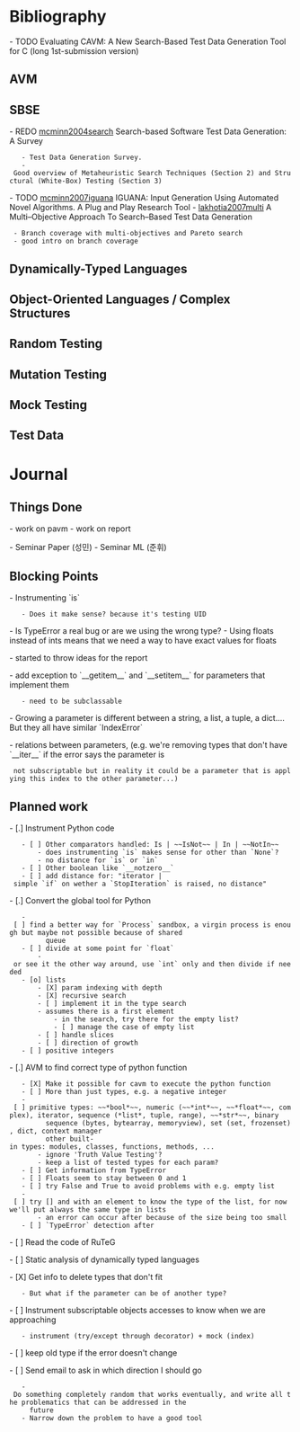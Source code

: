 = Bibliography =
- TODO Evaluating CAVM: A New Search-Based Test Data Generation Tool for C (long 1st-submission version)

== AVM ==

== SBSE ==
- REDO [[http://onlinelibrary.wiley.com/doi/10.1002/stvr.294/epdf|mcminn2004search]] Search-based Software Test Data Generation: A Survey
    - Test Data Generation Survey.
    - Good overview of Metaheuristic Search Techniques (Section 2) and Structural (White-Box) Testing (Section 3)
- TODO [[http://mcminn.io/publications/tr1.pdf|mcminn2007iguana]] IGUANA: Input Generation Using Automated Novel Algorithms. A Plug and Play Research Tool
- [[https://www.researchgate.net/profile/Mark_Harman/publication/220741818_A_multi-objective_approach_to_search-based_test_data_generation/links/0deec520e5746749ab000000.pdf|lakhotia2007multi]] A Multi–Objective Approach To Search–Based Test Data Generation
  - Branch coverage with multi-objectives and Pareto search
  - good intro on branch coverage

== Dynamically-Typed Languages ==

== Object-Oriented Languages / Complex Structures ==

== Random Testing ==

== Mutation Testing ==

== Mock Testing ==

== Test Data ==


= Journal =
== Things Done ==
- work on pavm
- work on report

- Seminar Paper (성민)
- Seminar ML (준휘)

== Blocking Points ==
- Instrumenting `is`
    - Does it make sense? because it's testing UID
- Is TypeError a real bug or are we using the wrong type?
- Using floats instead of ints means that we need a way to have exact values for floats

- started to throw ideas for the report

- add exception to `__getitem__` and `__setitem__` for parameters that implement them
    - need to be subclassable

- Growing a parameter is different between a string, a list, a tuple, a dict.... But they all have similar `IndexError`

- relations between parameters, (e.g. we're removing types that don't have `__iter__` if the error says the parameter is
  not subscriptable but in reality it could be a parameter that is applying this index to the other parameter...)


== Planned work ==
- [.] Instrument Python code
    - [ ] Other comparators handled: Is | ~~IsNot~~ | In | ~~NotIn~~
        - does instrumenting `is` makes sense for other than `None`?
        - no distance for `is` or `in`
    - [ ] Other boolean like `__notzero__`
    - [ ] add distance for: "iterator | simple `if` on wether a `StopIteration` is raised, no distance"

- [.] Convert the global tool for Python
    - [ ] find a better way for `Process` sandbox, a virgin process is enough but maybe not possible because of shared
          queue
    - [ ] divide at some point for `float`
        - or see it the other way around, use `int` only and then divide if needed
    - [o] lists
        - [X] param indexing with depth
        - [X] recursive search
        - [ ] implement it in the type search
        - assumes there is a first element
            - in the search, try there for the empty list?
            - [ ] manage the case of empty list
        - [ ] handle slices
        - [ ] direction of growth
    - [ ] positive integers

- [.] AVM to find correct type of python function
    - [X] Make it possible for cavm to execute the python function
    - [ ] More than just types, e.g. a negative integer
    - [ ] primitive types: ~~*bool*~~, numeric (~~*int*~~, ~~*float*~~, complex), iterator, sequence (*list*, tuple, range), ~~*str*~~, binary
          sequence (bytes, bytearray, memoryview), set (set, frozenset), dict, context manager
          other built-in types: modules, classes, functions, methods, ...
        - ignore 'Truth Value Testing'?
        - keep a list of tested types for each param?
    - [ ] Get information from TypeError
    - [ ] Floats seem to stay between 0 and 1
    - [ ] try False and True to avoid problems with e.g. empty list
    - [ ] try [] and with an element to know the type of the list, for now we'll put always the same type in lists
        - an error can occur after because of the size being too small
    - [ ] `TypeError` detection after

- [ ] Read the code of RuTeG

- [ ] Static analysis of dynamically typed languages

- [X] Get info to delete types that don't fit
    - But what if the parameter can be of another type?
- [ ] Instrument subscriptable objects accesses to know when we are approaching
    - instrument (try/except through decorator) + mock (index)
- [ ] keep old type if the error doesn't change

- [ ] Send email to ask in which direction I should go
    - Do something completely random that works eventually, and write all the problematics that can be addressed in the
      future
    - Narrow down the problem to have a good tool
